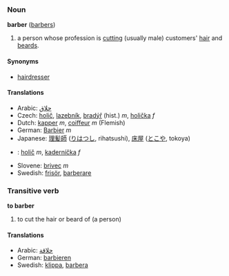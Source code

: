 ===Noun===
'''barber''' ([[barbers]])

# a person whose profession is [[cut]]ting (usually male) customers' [[hair]] and [[beard]]s.

====Synonyms====
*[[hairdresser]]

==== Translations ====
*Arabic: [[حلاق]]
*Czech: [[holič]], [[lazebník]], [[bradýř]] (hist.) ''m'',  [[holička]] ''f''
*Dutch: [[kapper]] ''m'', [[coiffeur]] ''m'' (Flemish)
*German: [[Barbier]] ''m''
*Japanese: [[理髪師]] ([[りはつし]], rihatsushi), [[床屋]] ([[とこや]], tokoya)
*{{sk}}: [[holič#Slovak|holič]] ''m'', [[kaderníčka]] ''f''
*Slovene: [[brivec]] ''m''
*Swedish: [[frisör]], [[barberare]]

===Transitive verb===
'''to barber'''

# to cut the hair or beard of (a person)

====Translations====
*Arabic: [[حلاقة]]
*German: [[barbieren]]
*Swedish: [[klippa]], [[barbera]]